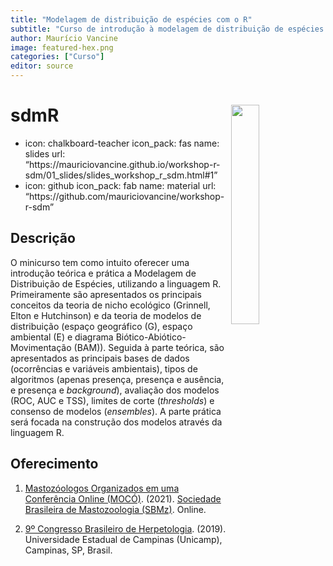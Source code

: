 ```yaml
---
title: "Modelagem de distribuição de espécies com o R"
subtitle: "Curso de introdução à modelagem de distribuição de espécies utilizando a linaguagem R."
author: Maurício Vancine
image: featured-hex.png
categories: ["Curso"]
editor: source
---
```


# **sdmR** <img src="featured-hex.png" align="right" width="30%" min-width="120px"/>

- icon: chalkboard-teacher
  icon_pack: fas
  name: slides
  url: "https://mauriciovancine.github.io/workshop-r-sdm/01_slides/slides_workshop_r_sdm.html#1"
- icon: github
  icon_pack: fab
  name: material
  url: "https://github.com/mauriciovancine/workshop-r-sdm"
  
## Descrição

O minicurso tem como intuito oferecer uma introdução teórica e prática a Modelagem de Distribuição de Espécies, utilizando a linguagem R. Primeiramente são apresentados os principais conceitos da teoria de nicho ecológico (Grinnell, Elton e Hutchinson) e da teoria de modelos de distribuição (espaço geográfico (G), espaço ambiental (E) e diagrama Biótico-Abiótico-Movimentação (BAM)). Seguida à parte teórica, são apresentados as principais bases de dados (ocorrências e variáveis ambientais), tipos de algoritmos (apenas presença, presença e ausência, e presença e *background*), avaliação dos modelos (ROC, AUC e TSS), limites de corte (*thresholds*) e consenso de modelos (*ensembles*). A parte prática será focada na construção dos modelos através da linguagem R.

## Oferecimento

1.  [Mastozóologos Organizados em uma Conferência Online (MOCÓ)](). (2021). [Sociedade Brasileira de Mastozoologia (SBMz)](https://sbmz.org/). Online.

2.  [9º Congresso Brasileiro de Herpetologia](https://9cbh.galoa.com.br/). (2019). Universidade Estadual de Campinas (Unicamp), Campinas, SP, Brasil.
